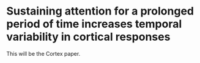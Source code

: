 # Sustaining attention for a prolonged period of time increases temporal variability in cortical responses
\chaptermark{EEG markers of sustained attention}

This will be the Cortex paper.
